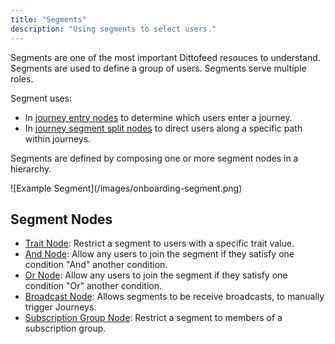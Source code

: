 ```yaml
---
title: "Segments"
description: "Using segments to select users."
---
```


Segments are one of the most important Dittofeed resouces to understand. Segments are used to define a group of users. Segments serve multiple roles.

Segment uses:

- In [journey entry nodes](/resources/journey-nodes/entry) to determine which users enter a journey.
- In [journey segment split nodes](/resources/journey-nodes/segment-split) to direct users along a specific path within journeys.

Segments are defined by composing one or more segment nodes in a hierarchy.

<Frame>
![Example Segment](/images/onboarding-segment.png)
</Frame>

## Segment Nodes

- [Trait Node](/resources/segment-nodes/trait): Restrict a segment to users with a specific trait value.
- [And Node](/resources/segment-nodes/and): Allow any users to join the segment if they satisfy one condition "And" another condition.
- [Or Node](/resources/segment-nodes/or): Allow any users to join the segment if they satisfy one condition "Or" another condition.
- [Broadcast Node](/resources/segment-nodes/broadcast): Allows segments to be receive broadcasts, to manually trigger Journeys.
- [Subscription Group Node](/resources/segment-nodes/subscription-group): Restrict a segment to members of a subscription group.

